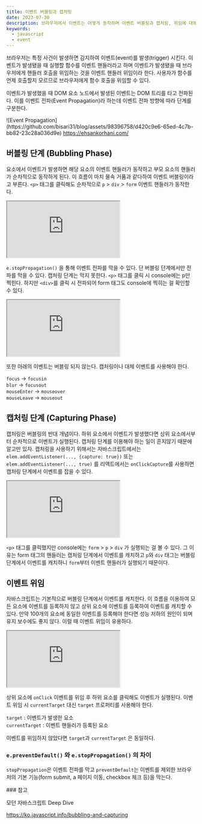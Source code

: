 ```yaml
---
title: 이벤트 버블링과 캡처링
date: 2023-07-30
description: 브라우저에서 이벤트는 어떻게 동작하며 이벤트 버블링과 캡처링, 위임에 대해 알아보자
keywords:
  - javascript
  - event
---
```


브라우저는 특정 사건이 발생하면 감지하여 이벤트(event)를 발생(trigger) 시킨다. 이벤트가 발생됐을 때 실행할 함수를 이벤트 핸들러라고 하며 이벤트가 발생됐을 때 브라우저에게 핸들러 호출을 위임하는 것을 이벤트 핸들러 위임이라 한다. 사용자가 함수를 언제 호출할지 모르므로 브라우저에게 함수 호출을 위임할 수 있다.

이벤트가 발생했을 때 DOM 요소 노드에서 발생된 이벤트는 DOM 트리를 타고 전파된다. 이를 이벤트 전파(Event Propagation)라 하는데 이벤트 전파 방향에 따라 단계를 구분한다.

<div className="post_img">
  ![Event
  Propagation](https://github.com/bisari31/blog/assets/98396758/d420c9e6-65ed-4c7b-bb82-23c28a036d9e)
  <a href="https://ehsankorhani.com/" target="_blank">
    https://ehsankorhani.com/
  </a>
</div>

## 버블링 단계 (Bubbling Phase)

요소에서 이벤트가 발생하면 해당 요소의 이벤트 핸들러가 동작하고 부모 요소의 핸들러가 순차적으로 동작하게 된다. 이 흐름이 마치 물속 거품과 같다하여 이벤트 버블링이라고 부른다. `<p>` 태그를 클릭해도 순차적으로 `p` > `div` > `form` 이벤트 핸들러가 동작한다.

<iframe
  src="https://codesandbox.io/embed/post-05-3-xjjl4v?autoresize=1&expanddevtools=1&fontsize=14&hidenavigation=1&theme=dark"
  style={{
    width: '100%',
    height: '500px',
    border: '0',
    borderRadius: '4px',
    overflow: 'hidden',
  }}
  title="post-05[3]"
  allow="accelerometer; ambient-light-sensor; camera; encrypted-media; geolocation; gyroscope; hid; microphone; midi; payment; usb; vr; xr-spatial-tracking"
  sandbox="allow-forms allow-modals allow-popups allow-presentation allow-same-origin allow-scripts"
></iframe>

`e.stopPropagation()` 을 통해 이벤트 전파를 막을 수 있다. 단 버블링 단계에서만 전파를 막을 수 있다. 캡처링 단계는 막지 못한다. `<p>` 태그를 클릭 시 console에는 p만 찍힌다. 하지만 `<div>`를 클릭 시 전파되어 form 태그도 console에 찍히는 걸 확인할 수 있다.

<iframe
  src="https://codesandbox.io/embed/post-05-2-lgv7y5?autoresize=1&expanddevtools=1&fontsize=14&hidenavigation=1&theme=dark"
  style={{
    width: '100%',
    height: '500px',
    border: '0',
    borderRadius: '4px',
    overflow: 'hidden',
  }}
  title="post-05[2]"
  allow="accelerometer; ambient-light-sensor; camera; encrypted-media; geolocation; gyroscope; hid; microphone; midi; payment; usb; vr; xr-spatial-tracking"
  sandbox="allow-forms allow-modals allow-popups allow-presentation allow-same-origin allow-scripts"
></iframe>

또한 아래의 이벤트는 버블링 되지 않는다. 캡처링이나 대체 이벤트를 사용해야 한다.

`focus` -> `focusin`<br/>
`blur` -> `focusout`<br/>
`mouseEnter` -> `mouseover`<br/>
`mouseLeave` -> `mouseout`<br/>

## 캡처링 단계 (Capturing Phase)

캡처링은 버블링의 반대 개념이다. 하위 요소에서 이벤트가 발생했다면 상위 요소에서부터 순차적으로 이벤트가 실행된다. 캡처링 단계를 이용해야 하는 일이 흔지않기 때문에 알고만 있자. 캡처링을 사용하기 위해서는 자바스크립트에서는 `elem.addEventListener(..., {capture: true})` 또는 `elem.addEventListener(..., true)` 를 리액트에서는 `onClickCapture`를 사용하면 캡처링 단계에서 이벤트를 잡을 수 있다.

<iframe
  src="https://codesandbox.io/embed/post-05-3-xcdc6v?autoresize=1&expanddevtools=1&fontsize=14&hidenavigation=1&theme=dark"
  style={{
    width: '100%',
    height: '500px',
    border: '0',
    borderRadius: '4px',
    overflow: 'hidden',
  }}
  title="post-05[3]"
  allow="accelerometer; ambient-light-sensor; camera; encrypted-media; geolocation; gyroscope; hid; microphone; midi; payment; usb; vr; xr-spatial-tracking"
  sandbox="allow-forms allow-modals allow-popups allow-presentation allow-same-origin allow-scripts"
></iframe>

`<p>` 태그를 클릭했지만 console에는 `form` > `p` > `div` 가 실행되는 걸 볼 수 있다. 그 이유는 form 태그의 핸들러는 캡처링 단계에서 이벤트를 캐치하고 `p`와 `div` 태그는 버블링 단계에서 이벤트를 캐치하니 `form`부터 이벤트 핸들러가 실행되기 때문이다.

## 이벤트 위임

자바스크립트는 기본적으로 버블링 단계에서 이벤트를 캐치한다. 이 흐름을 이용하여 모든 요소에 이벤트를 등록하지 않고 상위 요소에 이벤트를 등록하여 이벤트를 캐치할 수 있다.
만약 100개의 요소에 동일한 이벤트를 등록해야 한다면 성능 저하의 원인이 되며 유지 보수에도 좋지 않다. 이럴 때 이벤트 위임이 유용하다.

<iframe
  src="https://codesandbox.io/embed/angry-davinci-7r7zyd?autoresize=1&expanddevtools=1&fontsize=14&hidenavigation=1&theme=dark"
  style={{
    width: '100%',
    height: '500px',
    border: '0',
    borderRadius: '4px',
    overflow: 'hidden',
  }}
  title="angry-davinci-7r7zyd"
  allow="accelerometer; ambient-light-sensor; camera; encrypted-media; geolocation; gyroscope; hid; microphone; midi; payment; usb; vr; xr-spatial-tracking"
  sandbox="allow-forms allow-modals allow-popups allow-presentation allow-same-origin allow-scripts"
></iframe>

상위 요소에 `onClick` 이벤트를 위임 후 하위 요소를 클릭해도 이벤트가 실행된다. 이벤트 위임 시 `currentTarget` 대신 `target` 프로퍼티를 사용해야 한다.

`target` : 이벤트가 발생한 요소<br/>
`currentTarget` : 이벤트 핸들러가 등록된 요소

이벤트를 위임하지 않았다면 `target`과 `currentTarget` 은 동일하다.

### `e.preventDefault()` 와 `e.stopPropagation()` 의 차이

`stopPropagation`은 이벤트 전파를 막고
`preventDefault`는 이벤트를 제외한 브라우저의 기본 기능(form submit, a 페이지 이동, checkbox 체크 등)을 막는다.

<div className="post_ref">
### 참고

<p>모던 자바스크립트 Deep Dive</p>
<a href="https://ko.javascript.info/bubbling-and-capturing" target="_blank">
  https://ko.javascript.info/bubbling-and-capturing
</a>

</div>
